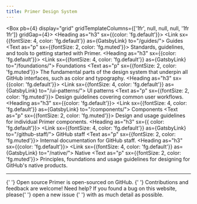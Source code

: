 ```yaml
---
title: Primer Design System
---
```



<Box pb={4} display="grid" gridTemplateColumns={['1fr', null, null, null, '1fr 1fr']} gridGap={4}>
  <Box>
    <Heading as="h3" sx={{color: 'fg.default'}}>
      <Link sx={{fontSize: 4, color: 'fg.default'}} as={GatsbyLink} to="/guides/">
        Guides
      </Link>
    </Heading>
    <Text as="p" sx={{fontSize: 2, color: 'fg.muted'}}>
      Standards, guidelines, and tools to getting started with Primer.
    </Text>
  </Box>
  <Box>
    <Heading as="h3" sx={{color: 'fg.default'}}>
      <Link sx={{fontSize: 4, color: 'fg.default'}} as={GatsbyLink} to="/foundations/">
        Foundations
      </Link>
    </Heading>
    <Text as="p" sx={{fontSize: 2, color: 'fg.muted'}}>
      The fundamental parts of the design system that underpin all GitHub interfaces, such as color and typography.
    </Text>
  </Box>
  <Box>
    <Heading as="h3" sx={{color: 'fg.default'}}>
      <Link sx={{fontSize: 4, color: 'fg.default'}} as={GatsbyLink} to="/ui-patterns/">
        UI patterns
      </Link>
    </Heading>
    <Text as="p" sx={{fontSize: 2, color: 'fg.muted'}}>
      Design guidelines covering common user workflows.
    </Text>
  </Box>
  <Box>
    <Heading as="h3" sx={{color: 'fg.default'}}>
      <Link sx={{fontSize: 4, color: 'fg.default'}} as={GatsbyLink} to="/components/">
        Components
      </Link>
    </Heading>
    <Text as="p" sx={{fontSize: 2, color: 'fg.muted'}}>
      Design and usage guidelines for individual Primer components.
    </Text>
  </Box>
  <Box>
    <Heading as="h3" sx={{ color: 'fg.default'}}>
      <Link sx={{fontSize: 4, color: 'fg.default'}} as={GatsbyLink} to="/github-staff/">
        GitHub staff
      </Link>
    </Heading>
    <Text as="p" sx={{fontSize: 2, color: 'fg.muted'}}>
      Internal documentation for GitHub staff.
    </Text>
  </Box>
  <Box>
    <Heading as="h3" sx={{color: 'fg.default'}}>
      <Link sx={{fontSize: 4, color: 'fg.default'}} as={GatsbyLink} to="/native/">
        Native
      </Link>
    </Heading>
    <Text as="p" sx={{fontSize: 2, color: 'fg.muted'}}>
      Principles, foundations and usage guidelines for designing for GitHub's native products.
    </Text>
  </Box>
</Box>

<hr />{' '}

<Box pt={3}>
  <Heading as="h4" sx={{fontSize: 5}}>
    Open source
  </Heading>
  <Text as="p" sx={{fontSize: 2, mt: 3}}>
    Primer is open-sourced on GitHub.
    <Link as={GatsbyLink} to="https://github.com/primer">
      {' '}
      Contributions and feedback
    </Link> are welcome!
  </Text>
  <Text as="p" sx={{fontSize: 2}}>
    <Text sx={{fontWeight: 'bold'}}>Need help?</Text> If you found a bug on this website, please{' '}
    <Link as={GatsbyLink} to="https://github.com/primer/design/issues/new">
      open a new issue
    </Link>{' '}
    with as much detail as possible.
  </Text>
</Box>
